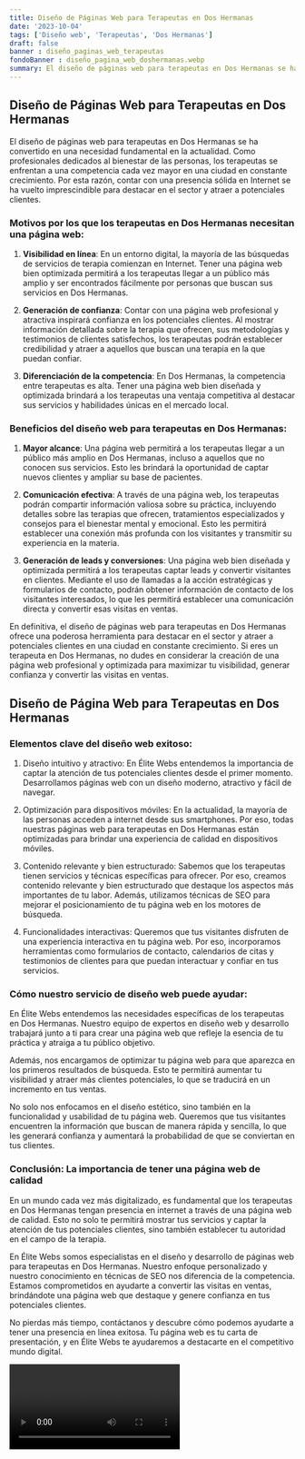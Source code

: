 ```yaml
---
title: Diseño de Páginas Web para Terapeutas en Dos Hermanas
date: '2023-10-04'
tags: ['Diseño web', 'Terapeutas', 'Dos Hermanas']
draft: false
banner : diseño_paginas_web_terapeutas
fondoBanner : diseño_pagina_web_doshermanas.webp
summary: El diseño de páginas web para terapeutas en Dos Hermanas se ha convertido en una necesidad fundamental en la actualidad. Como profesionales dedicados al bienestar de las personas, los terapeutas se enfrentan a una competencia cada vez mayor en una ciudad en constante crecimiento. Por esta razón, contar con una presencia sólida en Internet se ha vuelto imprescindible para destacar en el sector y atraer a potenciales clientes.
---
```


## Diseño de Páginas Web para Terapeutas en Dos Hermanas

El diseño de páginas web para terapeutas en Dos Hermanas se ha convertido en una necesidad fundamental en la actualidad. Como profesionales dedicados al bienestar de las personas, los terapeutas se enfrentan a una competencia cada vez mayor en una ciudad en constante crecimiento. Por esta razón, contar con una presencia sólida en Internet se ha vuelto imprescindible para destacar en el sector y atraer a potenciales clientes.

### Motivos por los que los terapeutas en Dos Hermanas necesitan una página web:

1. **Visibilidad en línea**: En un entorno digital, la mayoría de las búsquedas de servicios de terapia comienzan en Internet. Tener una página web bien optimizada permitirá a los terapeutas llegar a un público más amplio y ser encontrados fácilmente por personas que buscan sus servicios en Dos Hermanas.

2. **Generación de confianza**: Contar con una página web profesional y atractiva inspirará confianza en los potenciales clientes. Al mostrar información detallada sobre la terapia que ofrecen, sus metodologías y testimonios de clientes satisfechos, los terapeutas podrán establecer credibilidad y atraer a aquellos que buscan una terapia en la que puedan confiar.

3. **Diferenciación de la competencia**: En Dos Hermanas, la competencia entre terapeutas es alta. Tener una página web bien diseñada y optimizada brindará a los terapeutas una ventaja competitiva al destacar sus servicios y habilidades únicas en el mercado local.

### Beneficios del diseño web para terapeutas en Dos Hermanas:

1. **Mayor alcance**: Una página web permitirá a los terapeutas llegar a un público más amplio en Dos Hermanas, incluso a aquellos que no conocen sus servicios. Esto les brindará la oportunidad de captar nuevos clientes y ampliar su base de pacientes.

2. **Comunicación efectiva**: A través de una página web, los terapeutas podrán compartir información valiosa sobre su práctica, incluyendo detalles sobre las terapias que ofrecen, tratamientos especializados y consejos para el bienestar mental y emocional. Esto les permitirá establecer una conexión más profunda con los visitantes y transmitir su experiencia en la materia.

3. **Generación de leads y conversiones**: Una página web bien diseñada y optimizada permitirá a los terapeutas captar leads y convertir visitantes en clientes. Mediante el uso de llamadas a la acción estratégicas y formularios de contacto, podrán obtener información de contacto de los visitantes interesados, lo que les permitirá establecer una comunicación directa y convertir esas visitas en ventas.

En definitiva, el diseño de páginas web para terapeutas en Dos Hermanas ofrece una poderosa herramienta para destacar en el sector y atraer a potenciales clientes en una ciudad en constante crecimiento. Si eres un terapeuta en Dos Hermanas, no dudes en considerar la creación de una página web profesional y optimizada para maximizar tu visibilidad, generar confianza y convertir las visitas en ventas.

<GifSeo />

<Cta />

## Diseño de Página Web para Terapeutas en Dos Hermanas

### Elementos clave del diseño web exitoso:

1. Diseño intuitivo y atractivo: En Élite Webs entendemos la importancia de captar la atención de tus potenciales clientes desde el primer momento. Desarrollamos páginas web con un diseño moderno, atractivo y fácil de navegar.

2. Optimización para dispositivos móviles: En la actualidad, la mayoría de las personas acceden a internet desde sus smartphones. Por eso, todas nuestras páginas web para terapeutas en Dos Hermanas están optimizadas para brindar una experiencia de calidad en dispositivos móviles.

3. Contenido relevante y bien estructurado: Sabemos que los terapeutas tienen servicios y técnicas específicas para ofrecer. Por eso, creamos contenido relevante y bien estructurado que destaque los aspectos más importantes de tu labor. Además, utilizamos técnicas de SEO para mejorar el posicionamiento de tu página web en los motores de búsqueda.

4. Funcionalidades interactivas: Queremos que tus visitantes disfruten de una experiencia interactiva en tu página web. Por eso, incorporamos herramientas como formularios de contacto, calendarios de citas y testimonios de clientes para que puedan interactuar y confiar en tus servicios.

### Cómo nuestro servicio de diseño web puede ayudar:

En Élite Webs entendemos las necesidades específicas de los terapeutas en Dos Hermanas. Nuestro equipo de expertos en diseño web y desarrollo trabajará junto a ti para crear una página web que refleje la esencia de tu práctica y atraiga a tu público objetivo.

Además, nos encargamos de optimizar tu página web para que aparezca en los primeros resultados de búsqueda. Esto te permitirá aumentar tu visibilidad y atraer más clientes potenciales, lo que se traducirá en un incremento en tus ventas.

No solo nos enfocamos en el diseño estético, sino también en la funcionalidad y usabilidad de tu página web. Queremos que tus visitantes encuentren la información que buscan de manera rápida y sencilla, lo que les generará confianza y aumentará la probabilidad de que se conviertan en tus clientes.

### Conclusión: La importancia de tener una página web de calidad

En un mundo cada vez más digitalizado, es fundamental que los terapeutas en Dos Hermanas tengan presencia en internet a través de una página web de calidad. Esto no solo te permitirá mostrar tus servicios y captar la atención de tus potenciales clientes, sino también establecer tu autoridad en el campo de la terapia.

En Élite Webs somos especialistas en el diseño y desarrollo de páginas web para terapeutas en Dos Hermanas. Nuestro enfoque personalizado y nuestro conocimiento en técnicas de SEO nos diferencia de la competencia. Estamos comprometidos en ayudarte a convertir las visitas en ventas, brindándote una página web que destaque y genere confianza en tus potenciales clientes.

No pierdas más tiempo, contáctanos y descubre cómo podemos ayudarte a tener una presencia en línea exitosa. Tu página web es tu carta de presentación, y en Élite Webs te ayudaremos a destacarte en el competitivo mundo digital.

<Video />

<CtaBot job='Terapeutas' city='Dos Hermanas'/>

<Gmaps query='Dos Hermanas+españa+maps' />